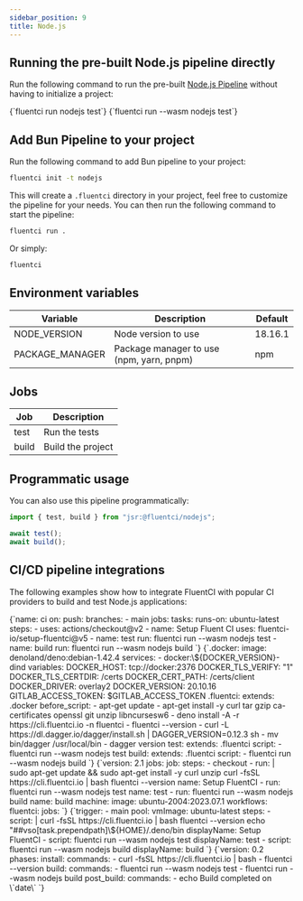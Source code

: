 ```yaml
---
sidebar_position: 9
title: Node.js
---
```


## Running the pre-built Node.js pipeline directly

Run the following command to run the pre-built [Node.js Pipeline](https://github.com/fluent-ci-templates/nodejs-pipeline) without having to initialize a project:

<Tabs>
  <TabItem value="dagger" label="Dagger">
    <CodeBlock language="bash">
      {`fluentci run nodejs test`}
    </CodeBlock>
  </TabItem>
  <TabItem value="wasm" label="Wasm">
    <CodeBlock language="bash">
      {`fluentci run --wasm nodejs test`}

</CodeBlock>
</TabItem>
</Tabs>

## Add Bun Pipeline to your project

Run the following command to add Bun pipeline to your project:

```bash
fluentci init -t nodejs
```

This will create a `.fluentci` directory in your project, feel free to customize the pipeline for your needs.
You can then run the following command to start the pipeline:

```bash
fluentci run .
```

Or simply:

```bash
fluentci
```

## Environment variables

| Variable        | Description                              | Default |
| --------------- | ---------------------------------------- | ------- |
| NODE_VERSION    | Node version to use                      | 18.16.1 |
| PACKAGE_MANAGER | Package manager to use (npm, yarn, pnpm) | npm     |

## Jobs

| Job   | Description       |
| ----- | ----------------- |
| test  | Run the tests     |
| build | Build the project |

## Programmatic usage

You can also use this pipeline programmatically:

```ts
import { test, build } from "jsr:@fluentci/nodejs";

await test();
await build();
```

## CI/CD pipeline integrations

The following examples show how to integrate FluentCI with popular CI providers to build and test Node.js applications:


<Tabs>
  <TabItem value="gha" label="Github Actions">
    <CodeBlock language="yaml" title="ci.yml">
      {`name: ci
on:
  push:
    branches:
      - main
jobs:
  tasks:
    runs-on: ubuntu-latest
    steps:
      - uses: actions/checkout@v2
      - name: Setup Fluent CI
        uses: fluentci-io/setup-fluentci@v5
      - name: test
        run: fluentci run --wasm nodejs test
      - name: build
        run: fluentci run --wasm nodejs build
      `}
    </CodeBlock>
  </TabItem>
  <TabItem value="gitlab" label="GitLab CI">
    <CodeBlock language="yaml" title=".gitlab-ci.yml">
      {`.docker:
  image: denoland/deno:debian-1.42.4
  services:
    - docker:\${DOCKER_VERSION}-dind
  variables:
    DOCKER_HOST: tcp://docker:2376
    DOCKER_TLS_VERIFY: "1"
    DOCKER_TLS_CERTDIR: /certs
    DOCKER_CERT_PATH: /certs/client
    DOCKER_DRIVER: overlay2
    DOCKER_VERSION: 20.10.16
    GITLAB_ACCESS_TOKEN: $GITLAB_ACCESS_TOKEN
.fluentci:
  extends: .docker
  before_script:
    - apt-get update
    - apt-get install -y curl tar gzip ca-certificates openssl git unzip libncursesw6
    - deno install -A -r https://cli.fluentci.io -n fluentci
    - fluentci --version
    - curl -L https://dl.dagger.io/dagger/install.sh | DAGGER_VERSION=0.12.3 sh
    - mv bin/dagger /usr/local/bin
    - dagger version
test:
  extends: .fluentci
  script:
    - fluentci run --wasm nodejs test
build:
  extends: .fluentci
  script:
    - fluentci run --wasm nodejs build
`}

</CodeBlock>
</TabItem>
<TabItem value="circleci" label="Circle CI">
<CodeBlock language="yaml" title=".circleci/config.yml">
{`version: 2.1
jobs:
  job:
    steps:
      - checkout
      - run: |
          sudo apt-get update && sudo apt-get install -y curl unzip
          curl -fsSL https://cli.fluentci.io | bash
          fluentci --version
        name: Setup FluentCI
      - run: fluentci run --wasm nodejs test
        name: test
      - run: fluentci run --wasm nodejs build
        name: build
    machine:
      image: ubuntu-2004:2023.07.1
workflows:
  fluentci:
    jobs:
  `}
</CodeBlock>
</TabItem>
<TabItem value="azure" label="Azure Pipelines">
<CodeBlock language="yaml" title="azure-pipelines.yml">
{`trigger:
  - main
pool:
  vmImage: ubuntu-latest
steps:
  - script: |
      curl -fsSL https://cli.fluentci.io | bash
      fluentci --version
      echo "##vso[task.prependpath]\${HOME}/.deno/bin
    displayName: Setup FluentCI
  - script: fluentci run --wasm nodejs test
    displayName: test
  - script: fluentci run --wasm nodejs build
    displayName: build
`}
</CodeBlock>
</TabItem>
<TabItem value="aws" label="AWS CodePipeline">
<CodeBlock language="yaml" title="buildspec.yml">
{`version: 0.2
phases:
  install:
    commands:
      - curl -fsSL https://cli.fluentci.io | bash
      - fluentci --version
  build:
    commands:
      - fluentci run --wasm nodejs test
      - fluentci run --wasm nodejs build
  post_build:
    commands:
      - echo Build completed on \`date\`
  `}
</CodeBlock>
</TabItem>
</Tabs>
